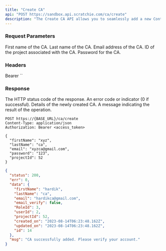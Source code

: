 ```yaml
---
title: "Create CA"
api: "POST https://sandbox.api.scratchie.com/ca/create"
description: "The Create CA API allows you to seamlessly add a new Contracts Administrator (CA) to Scratchie and associate them with a project."
---
```


### Request Parameters

<ParamField body="firstName" type="String">
  First name of the CA.
</ParamField>

<ParamField body="lastName" type="String">
  Last name of the CA.
</ParamField>

<ParamField body="email" type="String">
  Email address of the CA.
</ParamField>

<ParamField body="projectId" type="Number">
  ID of the project associated with the CA.
</ParamField>

<ParamField body="password" type="String">
  Password for the CA.
</ParamField>

### Headers

<ParamField body="Authorization" type="String">
  Bearer `<access_token>`
</ParamField>

### Response

<ResponseField name="status" type="Number">
  The HTTP status code of the response.
</ResponseField>

<ResponseField name="err" type="Number">
  An error code or indicator (0 if successful).
</ResponseField>

<ResponseField name="data" type="Object">
  Details of the newly created CA.
</ResponseField>

<ResponseField name="msg" type="String">
  A message indicating the result of the operation.
</ResponseField>

<RequestExample>

```http
POST https://{BASE_URL}/ca/create
Content-Type: application/json
Authorization: Bearer <access_token>

{
  "firstName": "xyz",
  "lastName": "ca",
  "email": "xyzca@gmail.com",
  "password": "123",
  "projectId": 52
}
```
</RequestExample>

<ResponseExample>

```json Response
{
  "status": 200,
  "err": 0,
  "data": {
    "firstName": "hardik",
    "lastName": "ca",
    "email": "hardikca@gmail.com",
    "email_verify": false,
    "RoleId": 3,
    "userId": 2,
    "projectId": 52,
    "created_on": "2023-08-14T06:23:48.162Z",
    "updated_on": "2023-08-14T06:23:48.162Z",
    "id": 14
  },
  "msg": "CA successfully added. Please verify your account."
}
```
</ResponseExample>


